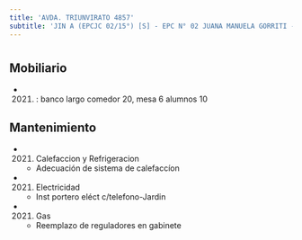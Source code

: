 ```yaml
---
title: 'AVDA. TRIUNVIRATO 4857'
subtitle: 'JIN A (EPCJC 02/15°) [S] - EPC N° 02 JUANA MANUELA GORRITI - EPA N° 02 JUANA MANUELA GORRITI'
---
```


#


## Mobiliario

*  (2021) : banco largo comedor 20, mesa 6 alumnos 10 





## Mantenimiento

*  (2021) Calefaccion y Refrigeracion 
    + Adecuación de sistema de calefaccíon

*  (2021) Electricidad 
    + Inst portero eléct c/telefono-Jardin

*  (2021) Gas 
    + Reemplazo de reguladores en gabinete




